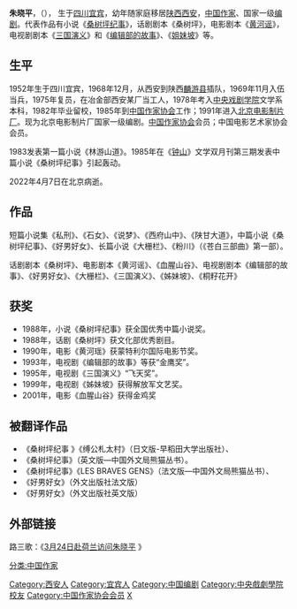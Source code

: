 {{blpunsourced|time=2019-01-27T03:18:20+00:00}}
'''朱晓平'''，（{{bd|1952年|8月6日|2022年|4月7日|catIdx=Zhu}}）， 生于[[四川|四川]][[宜宾|宜宾]]，幼年随家庭移居[[陕西|陕西]][[西安|西安]]，[[中国|中国]][[作家|作家]]、国家一级[[编剧|编剧]]。代表作品有小说《[[桑树坪纪事|桑树坪纪事]]》，话剧剧本《桑树坪》，电影剧本《[[黄河谣|黄河谣]]》，电视剧剧本《[[三国演义_(电视剧)|三国演义]]》和《[[编辑部的故事|编辑部的故事]]》、《[[姐妹坡|姐妹坡]]》等。

==生平==
1952年生于四川宜宾，1968年12月，从西安到陕西[[麟游县|麟游县]]插队，1969年11月入伍当兵，1975年复员，在冶金部西安某厂当工人，1978年考入[[中央戏剧学院|中央戏剧学院]]文学系本科，1982年毕业留校，1985年到[[中国作家协会|中国作家协会]]工作；1991年进入[[北京电影制片厂|北京电影制片厂]]。现为北京电影制片厂国家一级编剧。[[中国作家协会|中国作家协会]]会员；中国电影艺术家协会会员。

1983发表第一篇小说《林游山道》。1985年在《[[鍾山_(雜誌)|钟山]]》文学双月刊第三期发表中篇小说《桑树坪纪事》引起轰动。

2022年4月7日在北京病逝。

==作品==
短篇小说集《私刑》、《石女》、《说梦》、《西府山中》、《陕甘大道》，中篇小说《桑树坪纪事》、《好男好女》、长篇小说《大栅栏》、《粉川》（《苍白三部曲》第一部）。

话剧剧本《桑树坪》、电影剧本《黄河谣》、《血腥山谷》、电视剧剧本《编辑部的故事》、《好男好女》、《大栅栏》、《三国演义》、《姊妹坡》、《桐籽花开》

==获奖==
*1988年，小说《桑树坪纪事》获全国优秀中篇小说奖。
*1988年，话剧《桑树坪》获文化部优秀剧目。
*1990年，电影《黄河瑶》获蒙特利尔国际电影节奖。
*1993年，电视剧《编辑部的故事》等获“金鹰奖”。
*1995年，电视剧《三国演义》“飞天奖”。
*1999年，电视剧《姊妹坡》获得解放军文艺奖。 　
*2001年，电影《血腥山谷》获得金鸡奖

==被翻译作品==
*《桑树坪纪事 》《缚公札太村》（日文版-早稻田大学出版社）、
*《桑树坪纪事》（英文版—中国外文局熊猫丛书）。
*《桑树坪纪事》《LES BRAVES GENS》（法文版—中国外文局熊猫丛书）、
*《好男好女》（外文出版社法文版）
*《好男好女》（外文出版社英文版）

==外部链接==
路三歌：《[http://blog.sina.com.cn/s/blog_5919b9dc0101e5ri.html 3月24日赴荷兰访问朱晓平] {{Wayback|url=http://blog.sina.com.cn/s/blog_5919b9dc0101e5ri.html |date=20190520003810 }}》

{{Normdaten}}
{{DEFAULTSORT:Zhu xiaoping}}
[[分类:中国作家|分类:中国作家]]
[[Category:西安人|Category:西安人]]
[[Category:宜宾人|Category:宜宾人]]
[[Category:中国编剧|Category:中国编剧]]
[[Category:中央戲劇學院校友|Category:中央戲劇學院校友]]
[[Category:中国作家协会会员|Category:中国作家协会会员]]
[[Category:朱姓|X]]